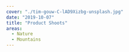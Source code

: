 ---
cover: "./tim-gouw-C-lAD9Xizbg-unsplash.jpg"
date: "2019-10-07"
title: "Product Shoots"
areas:
  - Nature
  - Mountains
---
